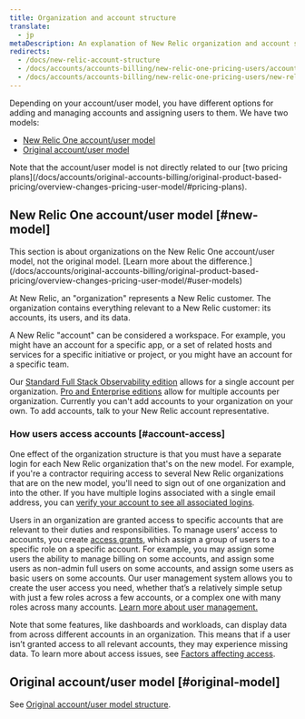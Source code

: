 ```yaml
---
title: Organization and account structure
translate:
  - jp
metaDescription: An explanation of New Relic organization and account structure.
redirects:
  - /docs/new-relic-account-structure
  - /docs/accounts/accounts-billing/new-relic-one-pricing-users/account-user-structure
  - /docs/accounts/accounts-billing/new-relic-one-pricing-users/new-relic-account-structure
---
```


Depending on your account/user model, you have different options for adding and managing accounts and assigning users to them. We have two models: 

* [New Relic One account/user model](#new-model)
* [Original account/user model](/docs/accounts/original-accounts-billing/original-users-roles/original-account-structure)

<Callout variant="important">
Note that the account/user model is not directly related to our [two pricing plans](/docs/accounts/original-accounts-billing/original-product-based-pricing/overview-changes-pricing-user-model/#pricing-plans). 
</Callout>

## New Relic One account/user model [#new-model]

<Callout variant="important">
This section is about organizations on the New Relic One account/user model, not the original model. [Learn more about the difference.](/docs/accounts/original-accounts-billing/original-product-based-pricing/overview-changes-pricing-user-model/#user-models) 
</Callout>

At New Relic, an "organization" represents a New Relic customer. The organization contains everything relevant to a New Relic customer: its accounts, its users, and its data. 

A New Relic "account" can be considered a workspace. For example, you might have an account for a specific app, or a set of related hosts and services for a specific initiative or project, or you might have an account for a specific team.

Our [Standard Full Stack Observability edition](https://newrelic.com/pricing) allows for a single account per organization. [Pro and Enterprise editions](https://newrelic.com/pricing) allow for multiple accounts per organization. Currently you can't add accounts to your organization on your own. To add accounts, talk to your New Relic account representative. 

### How users access accounts [#account-access]

One effect of the organization structure is that you must have a separate login for each New Relic organization that's on the new model. For example, if you're a contractor requiring access to several New Relic organizations that are on the new model, you'll need to sign out of one organization and into the other. If you have multiple logins associated with a single email address, you can [verify your account to see all associated logins](/docs/accounts/accounts-billing/account-setup/troubleshoot-new-relics-password-email-address-login-problems/#verify-email).

Users in an organization are granted access to specific accounts that are relevant to their duties and responsibilities. To manage users’ access to accounts, you create [access grants](/docs/accounts/accounts-billing/new-relic-one-user-management/add-manage-users-groups-roles/#understand-concepts), which assign a group of users to a specific role on a specific account. For example, you may assign some users the ability to manage billing on some accounts, and assign some users as non-admin full users on some accounts, and assign some users as basic users on some accounts. Our user management system allows you to create the user access you need, whether that’s a relatively simple setup with just a few roles across a few accounts, or a complex one with many roles across many accounts. [Learn more about user management.](/docs/accounts/accounts-billing/new-relic-one-user-management/)

Note that some features, like dashboards and workloads, can display data from across different accounts in an organization. This means that if a user isn’t granted access to all relevant accounts, they may experience missing data. To learn more about access issues, see [Factors affecting access](/docs/accounts/accounts-billing/account-structure/factors-affecting-access-features-data/). 

## Original account/user model [#original-model]

See [Original account/user model structure](/docs/accounts/original-accounts-billing/original-users-roles/original-account-structure).
